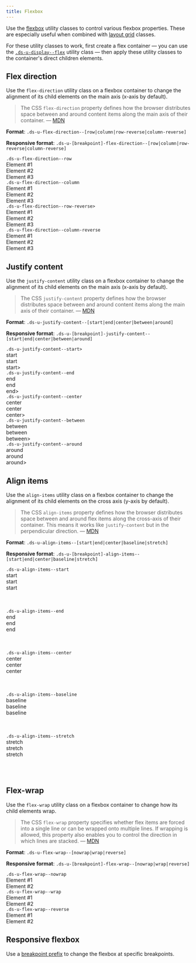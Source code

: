 ```yaml
---
title: Flexbox
---
```


Use the [flexbox](https://css-tricks.com/snippets/css/a-guide-to-flexbox/) utility classes to control various flexbox properties. These are especially useful when combined with [layout grid](/foundation/layout-grid/layout-grid/#alignment) classes.

For these utility classes to work, first create a flex container &mdash; you can use the [`.ds-u-display--flex`](/utilities/display/) utility class &mdash; then apply these utility classes to the container's direct children elements.

## Flex direction

Use the `flex-direction` utility class on a flexbox container to change the alignment of its child elements on the main axis (x-axis by default).

> The CSS `flex-direction` property defines how the browser distributes space between and around content items along the main axis of their container. &mdash; [MDN](https://developer.mozilla.org/en-US/docs/Web/CSS/flex-direction)

**Format**: `.ds-u-flex-direction--[row|column|row-reverse|column-reverse]`

**Responsive format**: `.ds-u-[breakpoint]-flex-direction--[row|column|row-reverse|column-reverse]`

<EmbeddedExample>
  <section>
    <div class="ds-u-margin-bottom--2">
      <code class="ds-u-margin-bottom--1">.ds-u-flex-direction--row</code>
      <article class="ds-u-display--flex ds-u-flex-direction--row ds-u-padding--1 ds-u-border--1">
        <div class="utility-example ds-u-padding--1 ds-u-margin--1" style="width: 50%">
          Element #1
        </div>
        <div class="utility-example ds-u-padding--1 ds-u-margin--1" style="width: 50%">
          Element #2
        </div>
        <div class="utility-example ds-u-padding--1 ds-u-margin--1" style="width: 50%">
          Element #3
        </div>
      </article>
    </div>
    <div class="ds-u-margin-bottom--2">
      <code class="ds-u-margin-bottom--1">.ds-u-flex-direction--column</code>
      <article class="ds-u-display--flex ds-u-flex-direction--column ds-u-padding--1 ds-u-border--1">
        <div class="utility-example ds-u-padding--1 ds-u-margin--1" style="width: 50%">
          Element #1
        </div>
        <div class="utility-example ds-u-padding--1 ds-u-margin--1" style="width: 50%">
          Element #2
        </div>
        <div class="utility-example ds-u-padding--1 ds-u-margin--1" style="width: 50%">
          Element #3
        </div>
      </article>
    </div>
    <div class="ds-u-margin-bottom--2">
      <code class="ds-u-margin-bottom--1">.ds-u-flex-direction--row-reverse></code>
      <article class="ds-u-display--flex ds-u-flex-direction--row-reverse ds-u-padding--1 ds-u-border--1">
        <div class="utility-example ds-u-padding--1 ds-u-margin--1" style="width: 50%">
          Element #1
        </div>
        <div class="utility-example ds-u-padding--1 ds-u-margin--1" style="width: 50%">
          Element #2
        </div>
        <div class="utility-example ds-u-padding--1 ds-u-margin--1" style="width: 50%">
          Element #3
        </div>
      </article>
    </div>
    <div class="ds-u-margin-bottom--2">
      <code class="ds-u-margin-bottom--1">.ds-u-flex-direction--column-reverse</code>
      <article class="ds-u-display--flex ds-u-flex-direction--column-reverse ds-u-padding--1 ds-u-border--1">
        <div class="utility-example ds-u-padding--1 ds-u-margin--1" style="width: 50%">
          Element #1
        </div>
        <div class="utility-example ds-u-padding--1 ds-u-margin--1" style="width: 50%">
          Element #2
        </div>
        <div class="utility-example ds-u-padding--1 ds-u-margin--1" style="width: 50%">
          Element #3
        </div>
      </article>
    </div>
  </section>
</EmbeddedExample>

## Justify content

Use the `justify-content` utility class on a flexbox container to change the alignment of its child elements on the main axis (x-axis by default).

> The CSS `justify-content` property defines how the browser distributes space between and around content items along the main axis of their container. &mdash; [MDN](https://developer.mozilla.org/en-US/docs/Web/CSS/justify-content)

**Format**: `.ds-u-justify-content--[start|end|center|between|around]`

**Responsive format**: `.ds-u-[breakpoint]-justify-content--[start|end|center|between|around]`

<EmbeddedExample>
  <section>
    <div class="ds-u-margin-bottom--2">
      <code class="ds-u-margin-bottom--1">.ds-u-justify-content--start></code>
      <article class="ds-u-justify-content--start ds-u-display--flex ds-u-padding--1 ds-u-border--1">
        <div class="utility-example ds-u-padding--1 ds-u-margin--1">start</div>
        <div class="utility-example ds-u-padding--1 ds-u-margin--1">start</div>
        <div class="utility-example ds-u-padding--1 ds-u-margin--1">start></div>
      </article>
    </div>
    <div class="ds-u-margin-bottom--2">
      <code class="ds-u-margin-bottom--1">.ds-u-justify-content--end</code>
      <article class="ds-u-justify-content--end ds-u-display--flex ds-u-padding--1 ds-u-border--1">
        <div class="utility-example ds-u-padding--1 ds-u-margin--1">end</div>
        <div class="utility-example ds-u-padding--1 ds-u-margin--1">end</div>
        <div class="utility-example ds-u-padding--1 ds-u-margin--1">end></div>
      </article>
    </div>
    <div class="ds-u-margin-bottom--2">
      <code class="ds-u-margin-bottom--1">.ds-u-justify-content--center</code>
      <article class="ds-u-justify-content--center ds-u-display--flex ds-u-padding--1 ds-u-border--1">
        <div class="utility-example ds-u-padding--1 ds-u-margin--1">center</div>
        <div class="utility-example ds-u-padding--1 ds-u-margin--1">center</div>
        <div class="utility-example ds-u-padding--1 ds-u-margin--1">center></div>
      </article>
    </div>
    <div class="ds-u-margin-bottom--2">
      <code class="ds-u-margin-bottom--1">.ds-u-justify-content--between</code>
      <article class="ds-u-justify-content--between ds-u-display--flex ds-u-padding--1 ds-u-border--1">
        <div class="utility-example ds-u-padding--1 ds-u-margin--1">between</div>
        <div class="utility-example ds-u-padding--1 ds-u-margin--1">between</div>
        <div class="utility-example ds-u-padding--1 ds-u-margin--1">between></div>
      </article>
    </div>
    <div class="ds-u-margin-bottom--2">
      <code class="ds-u-margin-bottom--1">.ds-u-justify-content--around</code>
      <article class="ds-u-justify-content--around ds-u-display--flex ds-u-padding--1 ds-u-border--1">
        <div class="utility-example ds-u-padding--1 ds-u-margin--1">around</div>
        <div class="utility-example ds-u-padding--1 ds-u-margin--1">around</div>
        <div class="utility-example ds-u-padding--1 ds-u-margin--1">around></div>
      </article>
    </div>
  </section>
</EmbeddedExample>

## Align items

Use the `align-items` utility class on a flexbox container to change the alignment of its child elements on the cross axis (y-axis by default).

> The CSS `align-items` property defines how the browser distributes space between and around flex items along the cross-axis of their container. This means it works like `justify-content` but in the perpendicular direction. &mdash; [MDN](https://developer.mozilla.org/en-US/docs/Web/CSS/align-items)

**Format**: `.ds-u-align-items--[start|end|center|baseline|stretch]`

**Responsive format**: `.ds-u-[breakpoint]-align-items--[start|end|center|baseline|stretch]`

<EmbeddedExample>
  <section>
    <div class="ds-u-margin-bottom--2">
      <code class="ds-u-margin-bottom--1">.ds-u-align-items--start</code>
      <article
        class="ds-u-align-items--start ds-u-display--flex ds-u-padding--1 ds-u-border--1"
        style="height: 100px"
      >
        <div class="utility-example ds-u-padding--1 ds-u-margin--1 ds-u-font-size--sm">start</div>
        <div class="utility-example ds-u-padding--1 ds-u-margin--1 ds-u-font-size--lg">start</div>
        <div class="utility-example ds-u-padding--1 ds-u-margin--1 ds-u-font-size--xl">start</div>
      </article>
    </div>
    <div class="ds-u-margin-bottom--2">
      <code class="ds-u-margin-bottom--1">.ds-u-align-items--end</code>
      <article
        class="ds-u-align-items--end ds-u-display--flex ds-u-padding--1 ds-u-border--1"
        style="height: 100px"
      >
        <div class="utility-example ds-u-padding--1 ds-u-margin--1 ds-u-font-size--sm">end</div>
        <div class="utility-example ds-u-padding--1 ds-u-margin--1 ds-u-font-size--lg">end</div>
        <div class="utility-example ds-u-padding--1 ds-u-margin--1 ds-u-font-size--xl">end</div>
      </article>
    </div>
    <div class="ds-u-margin-bottom--2">
      <code class="ds-u-margin-bottom--1">.ds-u-align-items--center</code>
      <article
        class="ds-u-align-items--center ds-u-display--flex ds-u-padding--1 ds-u-border--1"
        style="height: 100px"
      >
        <div class="utility-example ds-u-padding--1 ds-u-margin--1 ds-u-font-size--sm">center</div>
        <div class="utility-example ds-u-padding--1 ds-u-margin--1 ds-u-font-size--lg">center</div>
        <div class="utility-example ds-u-padding--1 ds-u-margin--1 ds-u-font-size--xl">center</div>
      </article>
    </div>
    <div class="ds-u-margin-bottom--2">
      <code class="ds-u-margin-bottom--1">.ds-u-align-items--baseline</code>
      <article
        class="ds-u-align-items--baseline ds-u-display--flex ds-u-padding--1 ds-u-border--1"
        style="height: 100px"
      >
        <div class="utility-example ds-u-padding--1 ds-u-margin--1 ds-u-font-size--sm">
          baseline
        </div>
        <div class="utility-example ds-u-padding--1 ds-u-margin--1 ds-u-font-size--lg">
          baseline
        </div>
        <div class="utility-example ds-u-padding--1 ds-u-margin--1 ds-u-font-size--xl">
          baseline
        </div>
      </article>
    </div>
    <div class="ds-u-margin-bottom--2">
      <code class="ds-u-margin-bottom--1">.ds-u-align-items--stretch</code>
      <article
        class="ds-u-align-items--stretch ds-u-display--flex ds-u-padding--1 ds-u-border--1"
        style="height: 100px"
      >
        <div class="utility-example ds-u-padding--1 ds-u-margin--1 ds-u-font-size--sm">stretch</div>
        <div class="utility-example ds-u-padding--1 ds-u-margin--1 ds-u-font-size--lg">stretch</div>
        <div class="utility-example ds-u-padding--1 ds-u-margin--1 ds-u-font-size--xl">stretch</div>
      </article>
    </div>
  </section>
</EmbeddedExample>

## Flex-wrap

Use the `flex-wrap` utility class on a flexbox container to change how its child elements wrap.

> The CSS `flex-wrap` property specifies whether flex items are forced into a single line or can be wrapped onto multiple lines. If wrapping is allowed, this property also enables you to control the direction in which lines are stacked. &mdash; [MDN](https://developer.mozilla.org/en-US/docs/Web/CSS/flex-wrap)

**Format**: `.ds-u-flex-wrap--[nowrap|wrap|reverse]`

**Responsive format**: `.ds-u-[breakpoint]-flex-wrap--[nowrap|wrap|reverse]`

<EmbeddedExample>
  <section>
    <div class="ds-u-margin-bottom--2">
      <code class="ds-u-margin-bottom--1">.ds-u-flex-wrap--nowrap</code>
      <article
        class="ds-u-flex-wrap--nowrap ds-u-display--flex ds-u-padding--1 ds-u-border--1"
        style="max-width: 200px"
      >
        <div class="utility-example ds-u-padding--1 ds-u-margin--1">Element #1</div>
        <div class="utility-example ds-u-padding--1 ds-u-margin--1">Element #2</div>
      </article>
    </div>
    <div class="ds-u-margin-bottom--2">
      <code class="ds-u-margin-bottom--1">.ds-u-flex-wrap--wrap</code>
      <article
        class="ds-u-flex-wrap--wrap ds-u-display--flex ds-u-padding--1 ds-u-border--1"
        style="max-width: 200px"
      >
        <div class="utility-example ds-u-padding--1 ds-u-margin--1">Element #1</div>
        <div class="utility-example ds-u-padding--1 ds-u-margin--1">Element #2</div>
      </article>
    </div>
    <div class="ds-u-margin-bottom--2">
      <code class="ds-u-margin-bottom--1">.ds-u-flex-wrap--reverse</code>
      <article
        class="ds-u-flex-wrap--reverse ds-u-display--flex ds-u-padding--1 ds-u-border--1"
        style="max-width: 200px"
      >
        <div class="utility-example ds-u-padding--1 ds-u-margin--1">Element #1</div>
        <div class="utility-example ds-u-padding--1 ds-u-margin--1">Element #2</div>
      </article>
    </div>
  </section>
</EmbeddedExample>

## Responsive flexbox

Use a [breakpoint prefix](/foundation/layout-grid/responsive-design/) to change the flexbox at specific breakpoints.

<ResponsiveExample storyId="utilities-flexbox--flexbox" title="Responsive flexbox example" />
